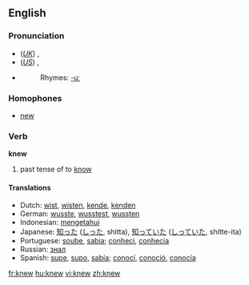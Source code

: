 ==English==

{{rank|mind|heart|going|205|knew|seen|better|name}}

===Pronunciation===
*(''[[Received Pronunciation|UK]]'') {{IPA|/ˈnjuː/}}, {{SAMPA|/"nju:/}}
*(''[[General American|US]]'') {{IPA|/ˈnuː/}}, {{SAMPA|/"nu:/}}
*{{audio|en-us-knew.ogg|Audio (US)}}
*:Rhymes: [[Rhymes:English:-uː|-uː]]

===Homophones===
*[[new]]

===Verb===
'''knew'''
# past tense of to [[know]]

====Translations====
*Dutch: [[wist]], [[wisten]], [[kende]], [[kenden]]
*German: [[wusste]], [[wusstest]], [[wussten]]
*Indonesian: [[tahu|mengetahui]]
*Japanese: [[知った]] ([[しった]], shitta), [[知っていた]] ([[しっていた]], shitte-ita)
*Portuguese: [[soube]], [[sabia]]; [[conheci]], [[conhecia]]
*Russian: [[знал]]
*Spanish: [[supe]], [[supo]], [[sabía]]; [[conocí]], [[conoció]], [[conocía]]

[[fr:knew]]
[[hu:knew]]
[[vi:knew]]
[[zh:knew]]